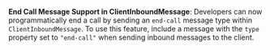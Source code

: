 **End Call Message Support in ClientInboundMessage**: Developers can now programmatically end a call by sending an `end-call` message type within `ClientInboundMessage`. To use this feature, include a message with the `type` property set to `"end-call"` when sending inbound messages to the client.